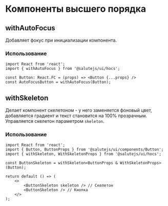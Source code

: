 
<Meta title="Plasma/High order components" />

# Компоненты высшего порядка

## withAutoFocus
Добавляет фокус при инициализации компонента.

### Использование
```tsx
import React from 'react';
import { withAutoFocus } from '@salutejs/ui/hocs';

const Button: React.FC = (props) => <Button {...props} />
const AutoFocusButton = withAutoFocus(Button);
```

## withSkeleton
Делает компонент скелетоном - у него заменяется фоновый цвет, добавляется градиент и текст становится на 100% прозрачным.
Управляется скелетон параметром ``skeleton``.

### Использование
```tsx
import React from 'react';
import { Button, ButtonProps } from '@salutejs/ui/components/Button';
import { withSkeleton, WithSkeletonProps } from '@salutejs/ui/hocs';

const ButtonSkeleton = withSkeleton<ButtonProps & WithSkeletonProps>(Button);

return default () => (
    <>
        <ButtonSkeleton skeleton /> // Скелетон
        <ButtonSkeleton /> // Кнопка
    </>
);
```